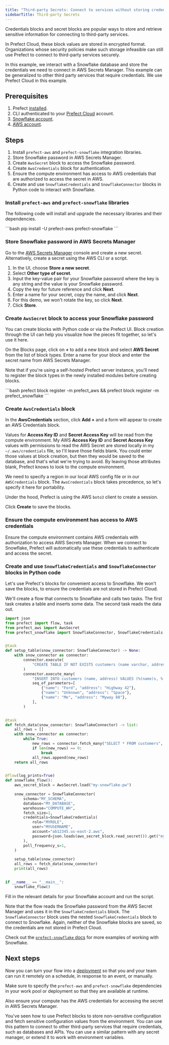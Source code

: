 ```yaml
---
title: "Third-party Secrets: Connect to services without storing credentials in blocks"
sidebarTitle: Third-party Secrets
---
```



Credentials blocks and secret blocks are popular ways to store and retrieve sensitive information for connecting to third-party services.

In Prefect Cloud, these block values are stored in encrypted format.
Organizations whose security policies make such storage infeasible can still use Prefect to connect to third-party services securely.

In this example, we interact with a Snowflake database and store the credentials we need to connect in AWS Secrets Manager.
This example can be generalized to other third party services that require credentials.
We use Prefect Cloud in this example.

## Prerequisites

1. Prefect [installed](/2.18/getting-started/installation).
1. CLI authenticated to your [Prefect Cloud](https://app.prefect.cloud) account.
1. [Snowflake account](https://www.snowflake.com/).
1. [AWS account](https://aws.amazon.com/).

## Steps

1. Install `prefect-aws` and `prefect-snowflake` integration libraries.
1. Store Snowflake password in AWS Secrets Manager.
1. Create `AwsSecret` block to access the Snowflake password.
1. Create `AwsCredentials` block for authentication.
1. Ensure the compute environment has access to AWS credentials that are authorized to access the secret in AWS.
1. Create and use `SnowflakeCredentials` and `SnowflakeConnector` blocks in Python code to interact with Snowflake.

### Install `prefect-aws` and `prefect-snowflake` libraries

The following code will install and upgrade the necessary libraries and their dependencies.

<div class="terminal">
```bash
pip install -U prefect-aws prefect-snowflake
```
</div>

### Store Snowflake password in AWS Secrets Manager

Go to the [AWS Secrets Manager](https://aws.amazon.com/secrets-manager/) console and create a new secret.
Alternatively, create a secret using the AWS CLI or a script.

1. In the UI, choose **Store a new secret**.
1. Select **Other type of secret**.
1. Input the key-value pair for your Snowflake password where the key is any string and the value is your Snowflake password.
1. Copy the key for future reference and click **Next**.
1. Enter a name for your secret, copy the name, and click **Next**.
1. For this demo, we won't rotate the key, so click **Next**.
1. Click **Store**.

### Create `AwsSecret` block to access your Snowflake password

You can create blocks with Python code or via the Prefect UI.
Block creation through the UI can help you visualize how the pieces fit together, so let's use it here.

On the Blocks page, click on **+** to add a new block and select **AWS Secret** from the list of block types.
Enter a name for your block and enter the secret name from AWS Secrets Manager.

Note that if you're using a self-hosted Prefect server instance, you'll need to register the block types in the newly installed modules before creating blocks.

<div class="terminal">
```bash
prefect block register -m prefect_aws && prefect block register -m prefect_snowflake
```
</div>

### Create `AwsCredentials` block

In the **AwsCredentials** section, click **Add +** and a form will appear to create an AWS Credentials block.

Values for **Access Key ID** and **Secret Access Key** will be read from the compute environment.
My AWS **Access Key ID** and **Secret Access Key** values with permissions to read the AWS Secret are stored locally in my `~/.aws/credentials` file, so I'll leave those fields blank.
You could enter those values at block creation, but then they would be saved to the database, and that's what we're trying to avoid.
By leaving those attributes blank, Prefect knows to look to the compute environment.

We need to specify a region in our local AWS config file or in our `AWSCredentials` block.
The `AwsCredentials` block takes precedence, so let's specify it here for portability.

Under the hood, Prefect is using the AWS `boto3` client to create a session.

Click **Create** to save the blocks.

### Ensure the compute environment has access to AWS credentials

Ensure the compute environment contains AWS credentials with authorization to access AWS Secrets Manager.
When we connect to Snowflake, Prefect will automatically use these credentials to authenticate and access the secret.

### Create and use `SnowflakeCredentials` and `SnowflakeConnector` blocks in Python code

Let's use Prefect's blocks for convenient access to Snowflake.
We won't save the blocks, to ensure the credentials are not stored in Prefect Cloud.

We'll create a flow that connects to Snowflake and calls two tasks.
The first task creates a table and inserts some data.
The second task reads the data out.

```python
import json
from prefect import flow, task
from prefect_aws import AwsSecret
from prefect_snowflake import SnowflakeConnector, SnowflakeCredentials


@task
def setup_table(snow_connector: SnowflakeConnector) -> None:
    with snow_connector as connector:
        connector.execute(
            "CREATE TABLE IF NOT EXISTS customers (name varchar, address varchar);"
        )
        connector.execute_many(
            "INSERT INTO customers (name, address) VALUES (%(name)s, %(address)s);",
            seq_of_parameters=[
                {"name": "Ford", "address": "Highway 42"},
                {"name": "Unknown", "address": "Space"},
                {"name": "Me", "address": "Myway 88"},
            ],
        )


@task
def fetch_data(snow_connector: SnowflakeConnector) -> list:
    all_rows = []
    with snow_connector as connector:
        while True:
            new_rows = connector.fetch_many("SELECT * FROM customers", size=2)
            if len(new_rows) == 0:
                break
            all_rows.append(new_rows)
    return all_rows


@flow(log_prints=True)
def snowflake_flow():
    aws_secret_block = AwsSecret.load("my-snowflake-pw")

    snow_connector = SnowflakeConnector(
        schema="MY_SCHEMA",
        database="MY_DATABASE",
        warehouse="COMPUTE_WH",
        fetch_size=1,
        credentials=SnowflakeCredentials(
            role="MYROLE",
            user="MYUSERNAME",
            account="ab12345.us-east-2.aws",
            password=json.loads(aws_secret_block.read_secret()).get("my-snowflake-pw"),
        ),
        poll_frequency_s=1,
    )

    setup_table(snow_connector)
    all_rows = fetch_data(snow_connector)
    print(all_rows)


if __name__ == "__main__":
    snowflake_flow()
```

Fill in the relevant details for your Snowflake account and run the script.

Note that the flow reads the Snowflake password from the AWS Secret Manager and uses it in the `SnowflakeCredentials` block.
The `SnowflakeConnector` block uses the nested `SnowflakeCredentials` block to connect to Snowflake.
Again, neither of the Snowflake blocks are saved, so the credentials are not stored in Prefect Cloud.

Check out the [`prefect-snowflake` docs](/2.18/integrations/prefect-snowflake) for more examples of working with Snowflake.

## Next steps

Now you can turn your flow into a [deployment](/2.18/guides/prefect-deploy/) so that you and your team can run it remotely on a schedule, in response to an event, or manually.  

Make sure to specify the `prefect-aws` and `prefect-snowflake` dependencies in your work pool or deployment so that they are available at runtime.

Also ensure your compute has the AWS credentials for accessing the secret in AWS Secrets Manager.

You've seen how to use Prefect blocks to store non-sensitive configuration and fetch sensitive configuration values from the environment.
You can use this pattern to connect to other third-party services that require credentials, such as databases and APIs.
You can use a similar pattern with any secret manager, or extend it to work with environment variables.

